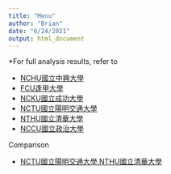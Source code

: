 ```yaml
---
title: "Menu"
author: "Brian"
date: "6/24/2021"
output: html_document
---
```


*For full analysis results, refer to 

- [NCHU國立中興大學](NCHU_admission.html)
- [FCU逢甲大學](FCU_admission.html)
- [NCKU國立成功大學](NCKU.html)
- [NCTU國立陽明交通大學](NCYU.html)
- [NTHU國立清華大學](NTHU.html)
- [NCCU國立政治大學](NCCU.html)

Comparison

- [NCTU國立陽明交通大學,NTHU國立清華大學](NCTU_NTHU.html)